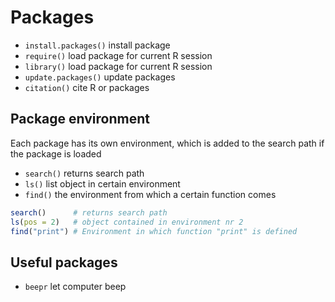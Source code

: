 # Packages

* `install.packages()` install package
* `require()` load package for current R session
* `library()` load package for current R session
* `update.packages()` update packages
* `citation()` cite R or packages

## Package environment

Each package has its own environment, which is added to the search path if the package is loaded

* `search()` returns search path
* `ls()` list object in certain environment
* `find()` the environment from which a certain function comes

```{r, eval=FALSE}
search()      # returns search path
ls(pos = 2)   # object contained in environment nr 2
find("print") # Environment in which function "print" is defined
```



## Useful packages

* `beepr` let computer beep

